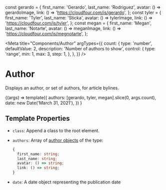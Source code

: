 const gerardo = {
  first_name: 'Gerardo',
  last_name: 'Rodriguez',
  avatar: () => gerardoImage,
  link: () => 'https://cloudfour.com/is/gerardo',
};
const tyler = {
  first_name: 'Tyler',
  last_name: 'Sticka',
  avatar: () => tylerImage,
  link: () => 'https://cloudfour.com/is/tyler',
};
const megan = {
  first_name: 'Megan',
  last_name: 'Notarte',
  avatar: () => meganImage,
  link: () => 'https://cloudfour.com/is/megnotarte',
};

<Meta
  title="Components/Author"
  argTypes={{
    count: {
      type: 'number',
      defaultValue: 2,
      description: 'Number of authors to show',
      control: {
        type: 'range',
        min: 1,
        max: 3,
        step: 1,
      },
    },
  }}
/>

# Author

Displays an author, or set of authors, for article bylines.

<Canvas>
  <Story name="Default" args={{}}>
    {(args) =>
      template({
        authors: [gerardo, tyler, megan].slice(0, args.count),
        date: new Date('March 31, 2021'),
      })
    }
  </Story>
</Canvas>

## Template Properties

- `class`: Append a class to the root element.
- `authors`: Array of [author objects](https://timber.github.io/docs/reference/timber-user/#properties) of the type:

  ```ts
  {
    first_name: string;
    last_name: string;
    avatar: () => string;
    link: () => string;
  }
  ```

- `date`: A date object representing the publication date

